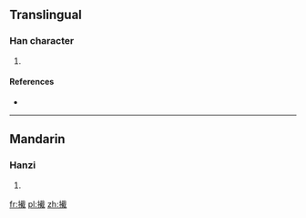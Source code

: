 ==Translingual==

===Han character===
{{Han char|rn=64|rad=手|as=14|sn=17|four=|canj=手十戈土 (QJIG)}}

# {{defn|Han|sort=手14}}

====References====
* {{Han ref|kx=0460.260|dkj=12879|dj=0810.030|hdz=31973.100|uh=64EE|ud=25838}}

----

==Mandarin==

===Hanzi===
{{cmn-hanzi|pin=[[jí]] ([[ji2]]), [[nǐng]] ([[ning3]]), [[nìng]] ([[ning4]])|wg=chi<sup>2</sup>, ning<sup>3</sup>, ning<sup>4</sup>}}

# {{defn|Mandarin|sort=手14}}

[[fr:擮]]
[[pl:擮]]
[[zh:擮]]